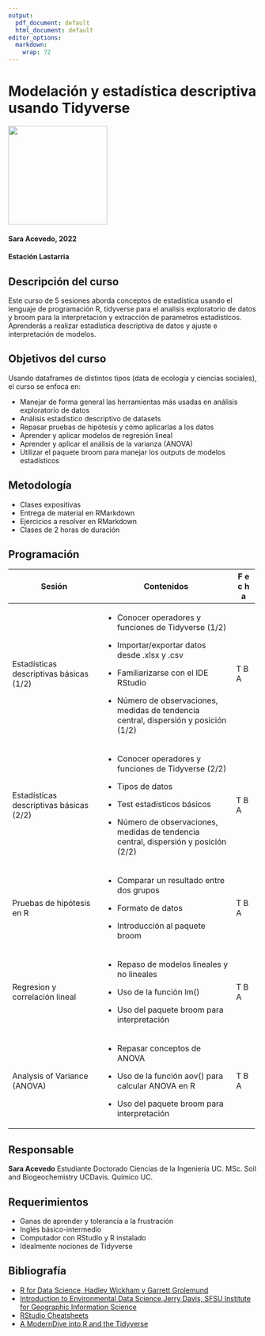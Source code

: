 ```yaml
---
output:
  pdf_document: default
  html_document: default
editor_options: 
  markdown: 
    wrap: 72
---
```


# Modelación y estadística descriptiva usando Tidyverse

<img src="imagenes/EstLastarria_Horiz_Enviar-01.png" width="200"/>

#### Sara Acevedo, 2022

#### Estación Lastarria

## Descripción del curso

Este curso de 5 sesiones aborda conceptos de estadística usando el
lenguaje de programación R, tidyverse para el analisis exploratorio de
datos y broom para la interpretación y extracción de parametros
estadistícos. Aprenderás a realizar estadística descriptiva de datos y
ajuste e interpretación de modelos.

## Objetivos del curso

Usando dataframes de distintos tipos (data de ecología y ciencias
sociales), el curso se enfoca en:

-   Manejar de forma general las herramientas más usadas en análisis
    exploratorio de datos
-   Análisis estadistico descriptivo de datasets
-   Repasar pruebas de hipótesis y cómo aplicarlas a los datos
-   Aprender y aplicar modelos de regresión lineal
-   Aprender y aplicar el análisis de la varianza (ANOVA)
-   Utilizar el paquete broom para manejar los outputs de modelos
    estadísticos

\newpage

## Metodología

-   Clases expositivas
-   Entrega de material en RMarkdown
-   Ejercicios a resolver en RMarkdown
-   Clases de 2 horas de duración

## Programación

+-------------------------+-------------------------------------+------+
| Sesión                  | Contenidos                          | F e  |
|                         |                                     | c h  |
|                         |                                     | a    |
+=========================+=====================================+======+
| Estadísticas            | -   Conocer operadores y funciones  | T B  |
| descriptivas básicas    |     de Tidyverse (1/2)              | A    |
| (1/2)                   |                                     |      |
|                         | -   Importar/exportar datos desde   |      |
|                         |     .xlsx y .csv                    |      |
|                         |                                     |      |
|                         | -   Familiarizarse con el IDE       |      |
|                         |     RStudio                         |      |
|                         |                                     |      |
|                         | -   Número de observaciones,        |      |
|                         |     medidas de tendencia central,   |      |
|                         |     dispersión y posición (1/2)     |      |
+-------------------------+-------------------------------------+------+
| Estadísticas            | -   Conocer operadores y funciones  | T B  |
| descriptivas básicas    |     de Tidyverse (2/2)              | A    |
| (2/2)                   |                                     |      |
|                         | -   Tipos de datos                  |      |
|                         |                                     |      |
|                         | -   Test estadísticos básicos       |      |
|                         |                                     |      |
|                         | -   Número de observaciones,        |      |
|                         |     medidas de tendencia central,   |      |
|                         |     dispersión y posición (2/2)     |      |
+-------------------------+-------------------------------------+------+
| Pruebas de hipótesis en | -   Comparar un resultado entre dos | T B  |
| R                       |     grupos                          | A    |
|                         |                                     |      |
|                         | -   Formato de datos                |      |
|                         |                                     |      |
|                         | -   Introducción al paquete broom   |      |
+-------------------------+-------------------------------------+------+
| Regresion y correlación | -   Repaso de modelos lineales y no | T B  |
| lineal                  |     lineales                        | A    |
|                         |                                     |      |
|                         | -   Uso de la función lm()          |      |
|                         |                                     |      |
|                         | -   Uso del paquete broom para      |      |
|                         |     interpretación                  |      |
+-------------------------+-------------------------------------+------+
| Analysis of Variance    | -   Repasar conceptos de ANOVA      | T B  |
| (ANOVA)                 |                                     | A    |
|                         | -   Uso de la función aov() para    |      |
|                         |     calcular ANOVA en R             |      |
|                         |                                     |      |
|                         | -   Uso del paquete broom para      |      |
|                         |     interpretación                  |      |
+-------------------------+-------------------------------------+------+

## Responsable

**Sara Acevedo** Estudiante Doctorado Ciencias de la Ingeniería UC. MSc.
Soil and Biogeochemistry UCDavis. Químico UC.

## Requerimientos

-   Ganas de aprender y tolerancia a la frustración
-   Inglés básico-intermedio
-   Computador con RStudio y R instalado
-   Idealmente nociones de Tidyverse

## Bibliografía

-   [R for Data Science, Hadley Wickham y Garrett
    Grolemund](https://es.r4ds.hadley.nz/)
-   [Introduction to Environmental Data Science,Jerry Davis, SFSU
    Institute for Geographic Information
    Science](https://bookdown.org/igisc/EnvDataSci/%5D)
-   [RStudio
    Cheatsheets](https://www.rstudio.com/resources/cheatsheets/)
-   [A ModernDive into R and the
    Tidyverse](https://moderndive.com/index.html)

